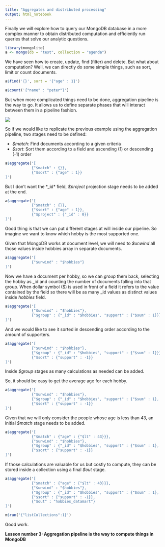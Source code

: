 ```yaml
---
title: "Aggregates and distributed processing"
output: html_notebook
---
```


Finally we will explore how to query our MongoDB database in a more complex manner to obtain distributed computation and efficiently run queries that solve our analytic questions.

```r
library(mongolite)
a <- mongo(db = "test", collection = "agenda")
```

We have seen how to create, update, find (filter) and delete. But what about computation? Well, we can directly do some simple things, such as sort, limit or count documents.

```r
a$find('{}', sort = '{"age" : 1}')
```
```r
a$count('{"name" : "peter"}')
```

But when more complicated things need to be done, aggregation pipeline is the way to go. It allows us to define separate phases that will interact between them in a pipeline fashion. 

![](images/aggpipeline.png)

So if we would like to replicate the previous example using the aggregation pipeline, two stages need to be defined:

* *$match*: Find documents according to a given criteria
* *$sort*: Sort them according to a field and ascending (1) or descending (-1) order

```r
a$aggregate('[
            {"$match" : {}},
            {"$sort" : {"age" : 1}}
]')
```

But I don't want the *_id* field, *$project* projection stage needs to be added at the end.

```r
a$aggregate('[
            {"$match" : {}},
            {"$sort" : {"age" : 1}},
            {"$project" : {"_id" : 0}}
]')
```

Good thing is that we can put different stages at will inside our pipeline. So imagine we want to know which hobby is the most supported one. 

Given that MongoDB works at document level, we will need to *$unwind* all those values inside hobbies array in separate documents.

```r
a$aggregate('[
            {"$unwind" : "$hobbies"}
]')
```

Now we have a document per hobby, so we can *group* them back, selecting the hobby as _id and counting the number of documents falling into that group. When dollar symbol ($) is used in front of a field it refers to the value contained by the field so there will be as many _id values as distinct values inside *hobbies* field.

```r
a$aggregate('[
            {"$unwind" : "$hobbies"},
            {"$group" : {"_id" : "$hobbies", "support" : {"$sum" : 1}}}
]')
```

And we would like to see it sorted in descending order according to the amount of supporters.

```r
a$aggregate('[
            {"$unwind" : "$hobbies"},
            {"$group" : {"_id" : "$hobbies", "support" : {"$sum" : 1}}},
            {"$sort" : {"support" : -1}}
]')
```

Inside *$group* stages as many calculations as needed can be added. 

So, it should be easy to get the average age for each hobby.

```r
a$aggregate('[
            {"$unwind" : "$hobbies"},
            {"$group" : {"_id" : "$hobbies", "support" : {"$sum" : 1}, "avg_age" : {"$avg" : "$age"}}},
            {"$sort" : {"support" : -1}}
]')
```

Given that we will only consider the people whose age is less than 43, an initial *$match* stage needs to be added.

```r
a$aggregate('[
            {"$match" : {"age" : {"$lt" : 43}}},
            {"$unwind" : "$hobbies"},
            {"$group" : {"_id" : "$hobbies", "support" : {"$sum" : 1}, "avg_age" : {"$avg" : "$age"}}},
            {"$sort" : {"support" : -1}}
]')
```
If those calculations are valuable for us but costly to compute, they can be stored inside a collection using a final *$out* stage.

```r
a$aggregate('[
            {"$match" : {"age" : {"$lt" : 43}}},
            {"$unwind" : "$hobbies"},
            {"$group" : {"_id" : "$hobbies", "support" : {"$sum" : 1}, "avg_age" : {"$avg" : "$age"}}},
            {"$sort" : {"support" : -1}},
            {"$out" : "hobbies_datamart"}
]')
```

```r
m$run('{"listCollections":1}')
```

Good work.

**Lesson number 3: Aggregation pipeline is the way to compute things in MongoDB**